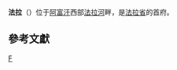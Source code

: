 {{Infobox settlement
|official_name          = 法拉
|other_name             =
|native_name            =فراه
|nickname               = 
|settlement_type        = 城市
|motto                  =
|image_skyline          = File:Defense.gov photo essay 120512-F-YA200-100.jpg|Defense.gov photo essay 120512-F-YA200-100
|imagesize              = 
|image_caption          = 
|image_flag             = 
|flag_size              =
|image_seal             = 
|seal_size              =
|image_shield           = 
|shield_size            =
|image_blank_emblem     =
|blank_emblem_type      =
|blank_emblem_size      =
|image_map              = 
|mapsize                = 
|map_caption            = 
|image_map1             = 
|mapsize1               = 
|map_caption1           = 
|image_dot_map          = 
|dot_mapsize            = 
|dot_map_caption        =
|dot_x =  |dot_y =
|pushpin_map            = Afghanistan 
|pushpin_label_position = bottom
|pushpin_map_caption    = 法拉在阿富汗的位置
|coordinates_display    = inline,title
|coordinates_region     = AF
|subdivision_type       = 國家
|subdivision_name       = {{flag|Afghanistan}}
|subdivision_type1      = [[阿富汗行政區劃|省]]
|subdivision_name1      = [[法拉省|法拉省]]
|subdivision_type2      = 
|subdivision_name2      = 
|subdivision_type3      = 
|subdivision_name3      = 
|subdivision_type4      = 
|subdivision_name4      =
|government_footnotes   =
|government_type        =
|leader_title           =
|leader_name            =
|leader_title1          =  
|leader_name1           =
|leader_title2          =
|leader_name2           =
|leader_title3          =
|leader_name3           =
|leader_title4          =
|leader_name4           =
|established_title      =  
|established_date       = 
|established_title2     =  
|established_date2      = 
|established_title3     =  
|established_date3      =
|area_magnitude         = 
|unit_pref              = 英制
|area_footnotes         =
|area_total_km2         = 
|area_land_km2          = 
|area_water_km2         =
|area_total_sq_mi       =
|area_land_sq_mi        =
|area_water_sq_mi       =
|area_water_percent     =
|area_urban_km2         =
|area_urban_sq_mi       =
|area_metro_km2         =
|area_metro_sq_mi       =
|area_blank1_title      =
|area_blank1_km2        =
|area_blank1_sq_mi      =
|population_as_of       =2012年
|population_footnotes   =<ref name=cso>{{cite web |url=http://cso.gov.af/Content/files/Farah(1).pdf |title=Settled Population of Farah province by Civil Division, Urban, Rural and Sex-2012-13 |accessdate=2012-10-20 |archive-date=2016-03-04 |archive-url=https://web.archive.org/web/20160304202647/http://cso.gov.af/Content/files/Farah(1).pdf |dead-url=yes }}</ref>
|population_note        =
|population_total       =108400
|population_density_km2 =
|population_density_sq_mi       =
|population_metro               =
|population_density_metro_km2   =
|population_density_metro_sq_mi =
|population_urban               =
|population_density_urban_km2   =
|population_density_urban_sq_mi =
|population_blank1_title        =
|population_blank1              =
|population_blank2_title        = 宗教
|population_blank2              =
|population_density_blank1_km2  =   
|population_density_blank1_sq_mi =
|timezone               = [[阿富汗標準時間|阿富汗標準時間]]
|utc_offset             = +4:30
|timezone_DST           = 
|utc_offset_DST         = 
|latd=32|latm=20|lats=37 |latNS= N
|longd=62|longm=7|longs=10|longEW= E
|elevation_footnotes    =  
|elevation_m            = 650
|elevation_ft           =2297
|postal_code_type       = 
|postal_code            =
|area_code              =
|blank_name             =
|blank_info             =
|blank1_name            =
|blank1_info            =
|website                = 
|footnotes              = 
}} 
'''法拉'''（{{lang-fa|فراه}}）位于[[阿富汗|阿富汗]]西部[[法拉河|法拉河]]畔，是[[法拉省|法拉省]]的首府。

==參考文獻==
{{Reflist}}

[[Category:阿富汗城市|F]]